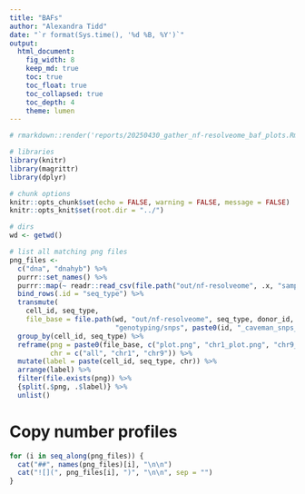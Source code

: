 ```yaml
---
title: "BAFs"
author: "Alexandra Tidd"
date: "`r format(Sys.time(), '%d %B, %Y')`"
output:
  html_document:
    fig_width: 8
    keep_md: true
    toc: true
    toc_float: true
    toc_collapsed: true
    toc_depth: 4
    theme: lumen
---
```


```r
# rmarkdown::render('reports/20250430_gather_nf-resolveome_baf_plots.Rmd', output_file = '20250430_gather_nf-resolveome_baf_plots.html', output_dir = 'reports/')

# libraries
library(knitr)
library(magrittr)
library(dplyr)

# chunk options
knitr::opts_chunk$set(echo = FALSE, warning = FALSE, message = FALSE)
knitr::opts_knit$set(root.dir = "../")
```

```r
# dirs
wd <- getwd()

# list all matching png files
png_files <-
  c("dna", "dnahyb") %>%
  purrr::set_names() %>%
  purrr::map(~ readr::read_csv(file.path("out/nf-resolveome", .x, "samplesheet.csv"))) %>%
  bind_rows(.id = "seq_type") %>%
  transmute(
    cell_id, seq_type,
    file_base = file.path(wd, "out/nf-resolveome", seq_type, donor_id, id,
                          "genotyping/snps", paste0(id, "_caveman_snps_baf_"))) %>%
  group_by(cell_id, seq_type) %>%
  reframe(png = paste0(file_base, c("plot.png", "chr1_plot.png", "chr9_plot.png")),
          chr = c("all", "chr1", "chr9")) %>%
  mutate(label = paste(cell_id, seq_type, chr)) %>%
  arrange(label) %>%
  filter(file.exists(png)) %>%
  {split(.$png, .$label)} %>%
  unlist()
```

# Copy number profiles

```r
for (i in seq_along(png_files)) {
  cat("##", names(png_files)[i], "\n\n")
  cat("![](", png_files[i], ")", "\n\n", sep = "")
}
```